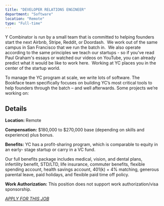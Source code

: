 ```yaml
---
title: "DEVELOPER RELATIONS ENGINEER"
department: "Software"
location: "Remote"
type: "Full-time"
---
```


Y Combinator is run by a small team that is committed to helping founders start the next Airbnb, Stripe, Reddit, or Doordash.  We work out of the same campus in San Francisco that we run the batch in.  We also operate according to the same principles we teach our startups - so if you've <span>read Paul Graham's essays</span> or <span>watched our videos on YouTube</span>, you can already predict what it would be like to work here.  Working at YC places you in the center of the startup world.

To manage the YC program at scale, we write lots of software. The Bookface team specifically focuses on building YC’s most critical tools to help founders through the batch – and well afterwards. Some projects we’re working on:

## Details

**Location:** Remote

**Compensation:** $180,000 to $270,000 base (depending on skills and experience) plus bonus. 

**Benefits:** YC has a profit-sharing program, which is comparable to equity in an early- stage startup or carry in a VC fund.

Our full benefits package includes medical, vision, and dental plans, infertility benefit, STD/LTD, life insurance, commuter benefits, flexible spending account, health savings account, 401(k) + 4% matching, generous parental leave, paid holidays, and flexible paid time off policy.

**Work Authorization:** This position does not support work authorization/visa sponsorship. 

_[APPLY FOR THIS JOB](http://localhost:3000/career/developer-relations-engineer)_
